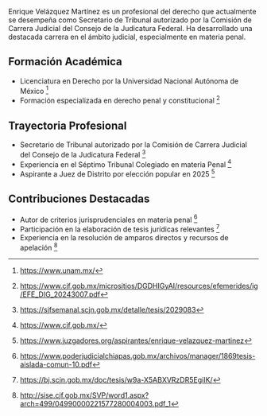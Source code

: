 Enrique Velázquez Martínez es un profesional del derecho que actualmente se desempeña como Secretario de Tribunal autorizado por la Comisión de Carrera Judicial del Consejo de la Judicatura Federal. Ha desarrollado una destacada carrera en el ámbito judicial, especialmente en materia penal.

## Formación Académica

- Licenciatura en Derecho por la Universidad Nacional Autónoma de México [^1]
- Formación especializada en derecho penal y constitucional [^2]

## Trayectoria Profesional

- Secretario de Tribunal autorizado por la Comisión de Carrera Judicial del Consejo de la Judicatura Federal [^3]
- Experiencia en el Séptimo Tribunal Colegiado en materia Penal [^4]
- Aspirante a Juez de Distrito por elección popular en 2025 [^5]

## Contribuciones Destacadas

- Autor de criterios jurisprudenciales en materia penal [^6]
- Participación en la elaboración de tesis jurídicas relevantes [^7]
- Experiencia en la resolución de amparos directos y recursos de apelación [^8]

[^1]: https://www.unam.mx/
[^2]: https://www.cjf.gob.mx/micrositios/DGDHIGyAI/resources/efemerides/ig/EFE_DIG_20243007.pdf
[^3]: https://sjfsemanal.scjn.gob.mx/detalle/tesis/2029083
[^4]: https://www.cjf.gob.mx/
[^5]: https://www.juzgadores.org/aspirantes/enrique-velazquez-martinez
[^6]: https://www.poderjudicialchiapas.gob.mx/archivos/manager/1869tesis-aislada-comun-10.pdf
[^7]: https://bj.scjn.gob.mx/doc/tesis/w9a-X5ABXVRzDR5EgiIK/
[^8]: http://sise.cjf.gob.mx/SVP/word1.aspx?arch=499/04990000221577280004003.pdf_1
